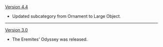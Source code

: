 {{Change History/Header}}
[[Version 4.4]]
* Updated subcategory from Ornament to Large Object.
----
[[Version 3.0]]
* The Eremites' Odyssey was released.